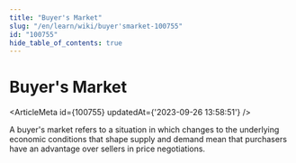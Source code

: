 ```yaml
---
title: "Buyer's Market"
slug: "/en/learn/wiki/buyer'smarket-100755"
id: "100755"
hide_table_of_contents: true
---
```



# Buyer's Market

<ArticleMeta id={100755} updatedAt={'2023-09-26 13:58:51'} />
<div className='border-solid border-b border-t-0 my-4 border-[var(--ifm-color-gray-300)]' />

A buyer's market refers to a situation in which changes to the underlying economic conditions that shape supply and demand mean that purchasers have an advantage over sellers in price negotiations.
